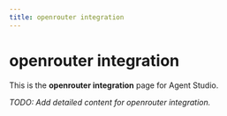 ```yaml
---
title: openrouter integration
---
```


# openrouter integration

This is the **openrouter integration** page for Agent Studio.

_TODO: Add detailed content for openrouter integration._
